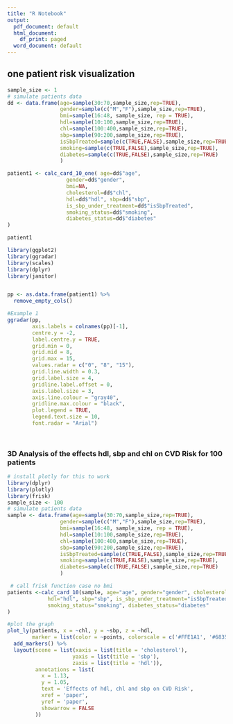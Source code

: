 ```yaml
---
title: "R Notebook"
output:
  pdf_document: default
  html_document:
    df_print: paged
  word_document: default
---
```



## one patient risk visualization 
```r
sample_size <- 1
# simulate patients data
dd <- data.frame(age=sample(30:70,sample_size,rep=TRUE),
                 gender=sample(c("M","F"),sample_size,rep=TRUE),
                 bmi=sample(16:48, sample_size, rep = TRUE),
                 hdl=sample(10:100,sample_size,rep=TRUE),
                 chl=sample(100:400,sample_size,rep=TRUE),
                 sbp=sample(90:200,sample_size,rep=TRUE),
                 isSbpTreated=sample(c(TRUE,FALSE),sample_size,rep=TRUE),
                 smoking=sample(c(TRUE,FALSE),sample_size,rep=TRUE),
                 diabetes=sample(c(TRUE,FALSE),sample_size,rep=TRUE)
                 )

patient1 <- calc_card_10_one( age=dd$"age",
                   gender=dd$"gender",
                   bmi=NA,
                   cholesterol=dd$"chl",
                   hdl=dd$"hdl", sbp=dd$"sbp",
                   is_sbp_under_treatment=dd$"isSbpTreated",
                   smoking_status=dd$"smoking",
                   diabetes_status=dd$"diabetes"
)

patient1
```


```r
library(ggplot2)
library(ggradar)
library(scales)
library(dplyr)
library(janitor)


pp <- as.data.frame(patient1) %>%
  remove_empty_cols()

#Example 1
ggradar(pp,
        axis.labels = colnames(pp)[-1],
        centre.y = -2,
        label.centre.y = TRUE,
        grid.min = 0,
        grid.mid = 8,
        grid.max = 15,
        values.radar = c("0", "8", "15"), 
        grid.line.width = 0.3,
        grid.label.size = 4,
        gridline.label.offset = 0,
        axis.label.size = 3,
        axis.line.colour = "gray40",
        gridline.max.colour = "black",
        plot.legend = TRUE,
        legend.text.size = 10,
        font.radar = "Arial")

           
```

### 3D Analysis of the effects hdl, sbp and chl on CVD Risk for  100 patients
```r
# install plotly for this to work
library(dplyr)
library(plotly)
library(frisk)
sample_size <- 100
# simulate patients data
sample <- data.frame(age=sample(30:70,sample_size,rep=TRUE),
                 gender=sample(c("M","F"),sample_size,rep=TRUE),
                 bmi=sample(16:48, sample_size, rep = TRUE),
                 hdl=sample(10:100,sample_size,rep=TRUE),
                 chl=sample(100:400,sample_size,rep=TRUE),
                 sbp=sample(90:200,sample_size,rep=TRUE),
                 isSbpTreated=sample(c(TRUE,FALSE),sample_size,rep=TRUE),
                 smoking=sample(c(TRUE,FALSE),sample_size,rep=TRUE),
                 diabetes=sample(c(TRUE,FALSE),sample_size,rep=TRUE)
                 )

 # call frisk function case no bmi
patients <-calc_card_10(sample, age="age", gender="gender", cholesterol="chl", 
             hdl="hdl", sbp="sbp", is_sbp_under_treatment="isSbpTreated",
             smoking_status="smoking", diabetes_status="diabetes"
)

#plot the graph
plot_ly(patients, x = ~chl, y = ~sbp, z = ~hdl,
        marker = list(color = ~points, colorscale = c('#FFE1A1', '#683531'), showscale = TRUE)) %>%
  add_markers() %>%
  layout(scene = list(xaxis = list(title = 'cholesterol'),
                     yaxis = list(title = 'sbp'),
                     zaxis = list(title = 'hdl')),
         annotations = list(
           x = 1.13,
           y = 1.05,
           text = 'Effects of hdl, chl and sbp on CVD Risk',
           xref = 'paper',
           yref = 'paper',
           showarrow = FALSE
         ))




```

